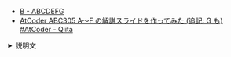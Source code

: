 
<Meta title="ABC305/ABC305-B" />
<Slide src={Png} layout="fullscreen" />

- [B \- ABCDEFG](https://atcoder.jp/contests/abc305/tasks/abc305_b)
- [AtCoder ABC305 A～F の解説スライドを作ってみた \(追記: G も\) \#AtCoder \- Qiita](https://qiita.com/hossie/items/bb08bf6abe92b2f85269)

<details>
<summary>説明文</summary>

- ABC305 B - ABCDEFG

</details>
